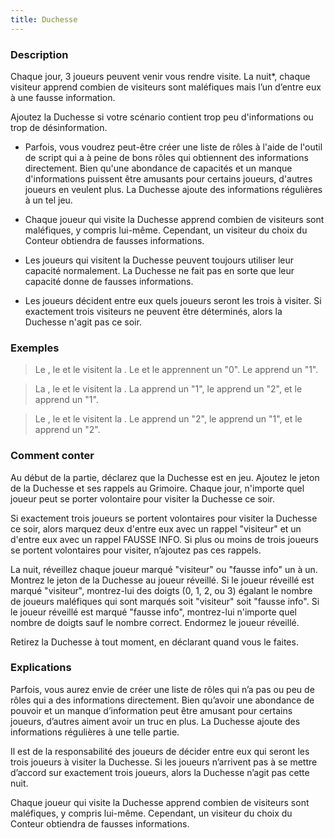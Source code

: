 ```yaml
---
title: Duchesse
---
```



<Fabled DUCHESSE header />

### Description

Chaque jour, 3 joueurs peuvent venir vous rendre visite. La nuit*, chaque visiteur apprend combien de visiteurs sont maléfiques mais l’un d’entre eux à une fausse information.

Ajoutez la Duchesse si votre scénario contient trop peu d'informations ou trop de désinformation. 

-   Parfois, vous voudrez peut-être créer une liste de rôles à l'aide de l'outil de script qui a à peine de bons rôles qui obtiennent des informations directement. Bien qu'une abondance de capacités et un manque d'informations puissent être amusants pour certains joueurs, d'autres joueurs en veulent plus. La Duchesse ajoute des informations régulières à un tel jeu. 

-   Chaque joueur qui visite la Duchesse apprend combien de visiteurs sont maléfiques, y compris lui-même. Cependant, un visiteur du choix du Conteur obtiendra de fausses informations.

-   Les joueurs qui visitent la Duchesse peuvent toujours utiliser leur capacité normalement. La Duchesse ne fait pas en sorte que leur capacité donne de fausses informations. 

-   Les joueurs décident entre eux quels joueurs seront les trois à visiter. Si exactement trois visiteurs ne peuvent être déterminés, alors la Duchesse n'agit pas ce soir. 

### Exemples

> Le <Role SOLDAT />, le <Role PACIFISTE /> et le <Role SAGE /> visitent la <Fabled DUCHESSE/>. Le <Role SOLDAT /> et le <Role PACIFISTE /> apprennent un "0". Le <Role SAGE /> apprend un "1". 

> La <Role BETE_DE_FOIRE />, le <Role MAJORDOME /> et le <Role PO /> visitent la <Fabled DUCHESSE/>. La <Role BETE_DE_FOIRE /> apprend un "1", le <Role MAJORDOME /> apprend un "2", et le <Role PO /> apprend un "1".

> Le <Role CONSPIRATEUR />, le <Role IMP /> et le <Role MENESTREL /> visitent la <Fabled DUCHESSE/>. Le <Role CONSPIRATEUR /> apprend un "2", le <Role IMP /> apprend un "1", et le <Role MENESTREL /> apprend un "2". 

### Comment conter

Au début de la partie, déclarez que la Duchesse est en jeu. Ajoutez le jeton de la Duchesse et ses rappels au Grimoire. Chaque jour, n'importe quel joueur peut se porter volontaire pour visiter la Duchesse ce soir. 

Si exactement trois joueurs se portent volontaires pour visiter la Duchesse ce soir, alors marquez deux d'entre eux avec un rappel "visiteur" et un d'entre eux avec un rappel FAUSSE INFO. Si plus ou moins de trois joueurs se portent volontaires pour visiter, n’ajoutez pas ces rappels. 

La nuit, réveillez chaque joueur marqué "visiteur" ou "fausse info" un à un. Montrez le jeton de la Duchesse au joueur réveillé. Si le joueur réveillé est marqué "visiteur", montrez-lui des doigts (0, 1, 2, ou 3) égalant le nombre de joueurs maléfiques qui sont marqués soit "visiteur" soit "fausse info". Si le joueur réveillé est marqué "fausse info", montrez-lui n'importe quel nombre de doigts sauf le nombre correct. Endormez le joueur réveillé.

Retirez la Duchesse à tout moment, en déclarant quand vous le faites.

### Explications

Parfois, vous aurez envie de créer une liste de rôles qui n’a pas ou peu de rôles qui a des informations directement. Bien qu’avoir une abondance de pouvoir et un manque d’information peut être amusant pour certains joueurs, d’autres aiment avoir un truc en plus. La Duchesse ajoute des informations régulières à une telle partie.

Il est de la responsabilité des joueurs de décider entre eux qui seront les trois joueurs à visiter la Duchesse. Si les joueurs n’arrivent pas à se mettre d’accord sur exactement trois joueurs, alors la Duchesse n’agit pas cette nuit. 

Chaque joueur qui visite la Duchesse apprend combien de visiteurs sont maléfiques, y compris lui-même. Cependant, un visiteur du choix du Conteur obtiendra de fausses informations.